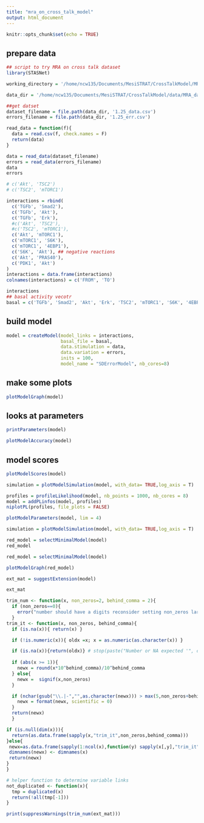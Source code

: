 ```yaml
---
title: "mra_on_cross_talk_model"
output: html_document
---
```


```r
knitr::opts_chunk$set(echo = TRUE)
```

## prepare data

```r
## script to try MRA on cross talk dataset
library(STASNet)

working_directory = '/home/ncw135/Documents/MesiSTRAT/CrossTalkModel/MRA'

data_dir = '/home/ncw135/Documents/MesiSTRAT/CrossTalkModel/data/MRA_data'

##get datset
dataset_filename = file.path(data_dir, '1.25_data.csv')
errors_filename = file.path(data_dir, '1.25_err.csv')

read_data = function(f){
  data = read.csv(f, check.names = F)
  return(data)
}

data = read_data(dataset_filename)
errors = read_data(errors_filename)
data
errors

```



```r

# c('Akt', 'TSC2')
# c('TSC2', 'mTORC1')

interactions = rbind(
  c('TGFb', 'Smad2'),
  c('TGFb', 'Akt'),
  c('TGFb', 'Erk'),
  #c('Akt', 'TSC2'),
  #c('TSC2', 'mTORC1'),
  c('Akt', 'mTORC1'),
  c('mTORC1', 'S6K'),
  c('mTORC1', '4EBP1'),
  c('S6K', 'Akt'), ## negative reactions
  c('Akt', 'PRAS40'),
  c('PDK1', 'Akt')
)
interactions = data.frame(interactions)
colnames(interactions) = c('FROM', 'TO')

interactions
## basal activity vecotr 
basal = c('TGFb', 'Smad2', 'Akt', 'Erk', 'TSC2', 'mTORC1', 'S6K', '4EBP1', 'PRAS40')
```

## build model
```r
model = createModel(model_links = interactions,
                    basal_file = basal,
                    data.stimulation = data,
                    data.variation = errors,
                    inits = 100,
                    model_name = "SDErrorModel", nb_cores=8)
```


## make some plots
```r

plotModelGraph(model)
```

## looks at parameters
```r
printParameters(model)
```

```r
plotModelAccuracy(model)
```

## model scores
```r
plotModelScores(model)
```

```r
simulation = plotModelSimulation(model, with_data= TRUE,log_axis = T)
```

```r
profiles = profileLikelihood(model, nb_points = 1000, nb_cores = 8)
model = addPLinfos(model, profiles)
niplotPL(profiles, file_plots = FALSE)
```




```r
plotModelParameters(model, lim = 4)
```





```r
simulation = plotModelSimulation(model, with_data= TRUE,log_axis = T)
```


```r
red_model = selectMinimalModel(model)
red_model
```

```r
red_model = selectMinimalModel(model)
```


```r
plotModelGraph(red_model)
```

```r
ext_mat = suggestExtension(model)
```



```r
ext_mat
```



```r
trim_num <- function(x, non_zeros=2, behind_comma = 2){
  if (non_zeros==0){
    error("number should have a digits reconsider setting non_zeros larger 0!!")
  }
trim_it <- function(x, non_zeros, behind_comma){  
  if (is.na(x)){ return(x) }

  if (!is.numeric(x)){ oldx =x; x = as.numeric(as.character(x)) } 

  if (is.na(x)){return(oldx)} # stop(paste("Number or NA expected '", oldx ,"' received as input!")) } 
  
  if (abs(x >= 1)){ 
    newx = round(x*10^behind_comma)/10^behind_comma
  } else{
    newx =  signif(x,non_zeros)  
  }

  if (nchar(gsub("\\.|-","",as.character(newx))) > max(5,non_zeros+behind_comma)){
    newx = format(newx, scientific = 0)  
  }
  return(newx)
  }

if (is.null(dim(x))){
  return(as.data.frame(sapply(x,"trim_it",non_zeros,behind_comma)))
}else{
 newx=as.data.frame(sapply(1:ncol(x),function(y) sapply(x[,y],"trim_it",non_zeros,behind_comma)))
 dimnames(newx) <- dimnames(x)
 return(newx)
}
}

# helper function to determine variable links
not_duplicated <- function(x){
  tmp = duplicated(x)
  return(!all(tmp[-1]))
}

print(suppressWarnings(trim_num(ext_mat)))

```


















































